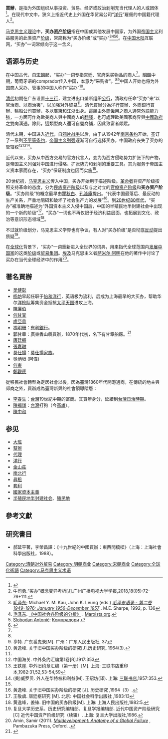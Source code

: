 {{not|通事}}
'''買辦'''，是指为外国组织从事投资、贸易、经济或政治剥削充当代理人的人或团体<ref name="牛津">{{cite web|title=comprador|url=https://www.lexico.com/definition/comprador|website=lexico.com|publisher=OXford University Press|access-date=2022-05-04|archive-date=2022-05-04|archive-url=https://web.archive.org/web/20220504001918/https://www.lexico.com/definition/comprador}}</ref>。在现代中文中，狭义上指近代史上外国在华贸易公司“[[洋行|洋行]]”雇佣的中国籍代理人<ref name="变异">牛司勇.“买办”概念变异考析[J].广州广播电视大学学报,2018,18(05):72-76+111.</ref>。

[[马克思主义|马克思主义理论]]中，'''买办[[资产阶级|资产阶级]]'''指在中国或其他发展中国家，为外国[[帝国主义|帝国主义]]利益服务的此类资产[[阶级|阶级]]，常简称为“买办阶级”或“买办”<ref name="毛泽东语录">[[毛泽东|毛泽东]]; Michael Y. M. Kau, John K. Leung (eds.) [https://books.google.com/books?id=ftv7ks-Ehq0C&pg=PA136 ''毛泽东语录 - 第二卷 1949-1976: January 1956-December 1957''] {{Wayback|url=https://books.google.com/books?id=ftv7ks-Ehq0C&pg=PA136 |date=20220503201547 }}. M.E. Sharpe, 1992, p. 136</ref><ref>[[毛泽东|毛泽东]]. [https://www.marxists.org/reference/archive/mao/selected-works/volume-1/mswv1_1.htm 《中国社会各阶级的分析》] {{Wayback|url=https://www.marxists.org/reference/archive/mao/selected-works/volume-1/mswv1_1.htm |date=20220427234544 }}. [[Marxists.org|Marxists.org]].</ref><ref>[[Slobodan_Antonić|Slobodan Antonić]]: [http://www.nspm.rs/politicki-zivot/kompradori.html Компрадори] {{Wayback|url=http://www.nspm.rs/politicki-zivot/kompradori.html |date=20220308082616 }}</ref><ref>{{Cite book|title=History of the Russian Revolution|author=Trotsky, Leon|author-link=Leon Trotsky|url=https://www.marxists.org/ebooks/trotsky/history-of-the-russian-revolution/ebook-history-of-the-russian-revolution-v1.pdf|isbn=978-1931859-45-5|year=2008|pages=13–14|access-date=2022-05-03|archive-date=2021-08-15|archive-url=https://web.archive.org/web/20210815233332/https://www.marxists.org/ebooks/trotsky/history-of-the-russian-revolution/ebook-history-of-the-russian-revolution-v1.pdf}}</ref>。在[[中国大陆|中国大陆]]互联网，“买办”一词常倾向于这一含义。

== 语源与历史 ==
在中国古代，自[[宋朝|宋朝]]起，“买办”一词专指宫廷、官府采买物品的商人<ref name="变异"/>。[[明朝|明朝]]中期，葡萄牙语的comprador传入中国，本意为“采购者”。<ref name="变异"/><ref>亨特. 广东番鬼录[M]. 广州：广东人民出版社, 37</ref>中国人开始也将为外国商人采办、管事的中国人称作“买办”<ref>黄逸峰. 关于旧中国买办阶级的研究[J].历史研究, 1964(3).</ref>。

[[清代|清代]]初期在广东设置[[广州十三行|十三行]]，建立进出口垄断组织[[公行|公行]]，清政府任命“买办”来“以官治商、以商治夷”，以加强对外贸易<ref name="变异"/>。清代買辦分為洋行買辦、外商銀行買辦、輪船公司買辦，多以廣東和江浙出身。這類由[[外商|外商]]僱用之[[商人|商人]]通常[[外語|外語]]能力強，一方面可作為歐美商人與中國商人的[[翻譯|翻譯]]，也可處理歐美國家商界與[[中國政府|中國政府]]之雙向溝通。除此，這類型商人還可自營商舖，因此致富者頗眾。

清代末期，中国进入[[中国近代史|近代]]，自[[鸦片战争|鸦片战争]]以后，由于从1942年[[南京条约|南京条约]]开始，签订了一系列[[不平等条约|不平等条约]]，[[帝国主义|帝国主义]][[列强|列强]]逐渐可自行选择买办，中国政府丧失了买办的管辖权<ref>中国海关. 中外条约汇编第1卷[R].1917:353</ref><ref>王铁崖. 中外旧约章汇编（第一册）[M]. 上海: 三联书店重印本,1982:31,52,53-54,59</ref><ref>(美)威罗贝. 外人在华特权和利益[M]. 王绍坊(译). 上海: [[三联书店|三联书店]],1957:353.</ref>。

近代以来，买办从中西方交易的官方代言人，变为为西方侵略势力扩张下的产物，是帝国主义列强对中国进行侵略、扩张势力和剥削的重要工具。其为服务于帝国主义资本家而存在，“买办”保证制度也因而实施<ref name="变异"/>。

20世纪初，[[马克思主义|马克思主义]]传入中国，买办开始用于描述阶级。[[革命者|革命者]]将资产阶级按照支持革命的态度，分为[[民族资产阶级|民族资产阶级]]以及与之对立的[[官僚资产阶级|官僚资产阶级]]和'''买办资产阶级'''。“买办阶级”的概念最早由[[瞿秋白|瞿秋白]]、[[孔涤庵|孔涤庵]]提出。“代表中国最落后、最反动的生产关系，严重地阻碍和破坏了社会生产力的发展”<ref>黄逸峰. 关于旧中国买办阶级的研究 [J]. 历史研究 ,1964（3）.</ref>。到[[20世纪80年代|20世纪80年代]]，“买办”被准确地描述为“外国资本主义入侵中国后，中国的半殖民地半封建社会中出现的一个新的阶级”<ref>王敬虞. 唐廷枢研究 [M]. 北京: 中国社会科学出版社 ,1983:13</ref>。“买办”一词也不再仅限于经济利益层面，也拓展到文化、政治等意识形态领域<ref>黄逸峰，姜锋. 旧中国的买办阶级[M]. 上海: 上海人民出版社,1982:5.</ref>。

不过就阶级划分，马克思主义学界也有争议，有人对“买办阶级”是否彻底[[反动|反动]]提出质疑<ref>复旦大学历史系、历史研究编辑部、复旦学报编辑部. 近代中国资产阶级研究[C] 近代中国资产阶级研究（续辑）. 上海: 复旦大学出版社,1986.</ref>。

在[[全球化|全球化]]背景下，“买办”一词重新进入全世界的词典，用来指代全球范围内[[发展中国家|发展中国家]]的这类[[阶级|阶级]]或[[贸易集团|贸易集团]]。[[埃及|埃及]]马克思主义者[[萨米尔·阿明|萨米尔·阿明]]在他的著作中讨论了买办在当代全球经济中的作用<ref>Amin, Samir (2011). [https://unu.edu/publications/books/maldevelopment-anatomy-of-a-global-failure.html ''Maldevelopment: Anatomy of a Global Failure''] {{Wayback|url=https://unu.edu/publications/books/maldevelopment-anatomy-of-a-global-failure.html |date=20210910020910 }}, Pambazuka Press, Oxford. {{ISBN|1906387796}}.</ref>。

== 著名買辦 ==
* [[吴健彰|吴健彰]] 
* [[杨坊|杨坊]]早起任职于[[怡和洋行|怡和洋行]]，英语极为流利，后成为上海最早的大买办，帮助华尔[[洋枪队|洋枪队]]筹集资金抵抗[[太平天国|太平天国]]进攻上海。
* [[陳廉伯|陳廉伯]] 
* [[何甘棠|何甘棠]]
* [[盧亞貴|盧亞貴]]
* [[馮明珊|馮明珊]]：[[有利銀行|有利銀行]]。
* [[郭甘章|郭甘章]]：[[廣東|廣東]][[香山縣|香山縣]]買辦，1870年代初，名下有甘章船廠。<ref>{{cite web
| url=http://economy.guoxue.com/article.php/5901
| title=中国资本主义现代企业的起步
| archive-url=https://web.archive.org/web/20070429080403/http://economy.guoxue.com/article.php/5901
| archive-date=2007-04-29
| website=国学网－－中国经济史论坛
| access-date=2007-11-05
| dead-url=no
}}</ref>
* [[唐廷樞|唐廷樞]]
* [[張嘉璈|張嘉璈]]
* [[莫仕揚|莫仕揚]]：[[莫仕揚家族|莫仕揚家族]]。
* [[吳炳垣|吳炳垣]] (阿偉)
* [[何東|何東]]
* [[鄭觀應|鄭觀應]] 
從移民社會轉型為定居社會以後，因為臺灣1860年代開港通商，在傳統的地主與郊商之外，買辦成為臺灣新興的社會領導階層：
* [[李春生|李春生]]：[[台灣|台灣]]19世紀中期的富商。其買辦身分，延續到[[台灣日治時期|台灣日治時期]]。
* [[陳福謙|陳福謙]]：[[台灣|台灣]]打狗（今[[高雄|高雄]]）。
*[[陳中和|陳中和]]

== 参见 ==
* [[大班|大班]]
* [[幫辦|幫辦]]
* [[代理|代理]]
* [[洋行|洋行]]
* [[金山莊_(香港)|金山莊]]
* [[南北行|南北行]]
* [[尋租|尋租]]
* [[套利|套利]]
* [[國家資本主義|國家資本主義]]
* [[半殖民地半封建社会|半殖民地半封建社会]]、[[殖民地|殖民地]]

==參考文獻==
{{reflist|30em}}

==研究書目==
*郝延平著，李榮昌譯：《十九世紀的中國買辦：東西間橋樑》（上海：上海社會科學出版社，1988）。

[[Category:清朝对外贸易|Category:清朝对外贸易]]
[[Category:明朝商业|Category:明朝商业]]
[[Category:宋朝商业|Category:宋朝商业]]
[[Category:全球化術語|Category:全球化術語]]
[[Category:马克思主义术语|Category:马克思主义术语]]